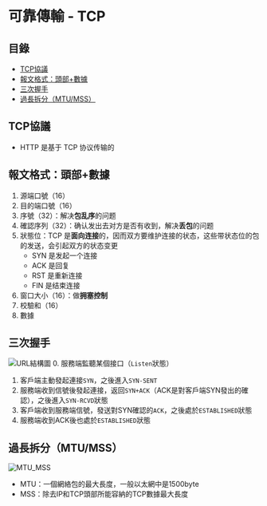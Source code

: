 # 可靠傳輸 - TCP

## 目錄
- [TCP協議](#TCP協議)
- [報文格式：頭部+數據](#報文格式：頭部+數據)
- [三次握手](#三次握手)
- [過長拆分（MTU/MSS）](#過長拆分（MTU/MSS）)


## TCP協議
- HTTP 是基于 TCP 协议传输的

## 報文格式：頭部+數據
1. 源端口號（16）
2. 目的端口號（16）
3. 序號（32）：解决**包乱序**的问题
4. 確認序列（32）：确认发出去对方是否有收到，解决**丢包**的问题
5. 狀態位：TCP 是**面向连接**的，因而双方要维护连接的状态，这些带状态位的包的发送，会引起双方的状态变更
   - SYN 是发起一个连接
   - ACK 是回复
   - RST 是重新连接
   - FIN 是结束连接
6. 窗口大小（16）：做**拥塞控制**
7. 校驗和（16）
8. 數據

## 三次握手
![URL結構圖](/images/notes/tcp-handshake.jpg)
0. 服務端監聽某個接口（`Listen`狀態）
1. 客戶端主動發起連接`SYN`，之後進入`SYN-SENT`
2. 服務端收到信號後發起連接，返回`SYN+ACK`（ACK是對客戶端SYN發出的確認），之後進入`SYN-RCVD`狀態
3. 客戶端收到服務端信號，發送對SYN確認的`ACK`，之後處於`ESTABLISHED`狀態
4. 服務端收到ACK後也處於`ESTABLISHED`狀態

## 過長拆分（MTU/MSS）
![MTU_MSS](/images/notes/mtu_mss.png)
- MTU：一個網絡包的最大長度，一般以太網中是1500byte
- MSS：除去IP和TCP頭部所能容納的TCP數據最大長度